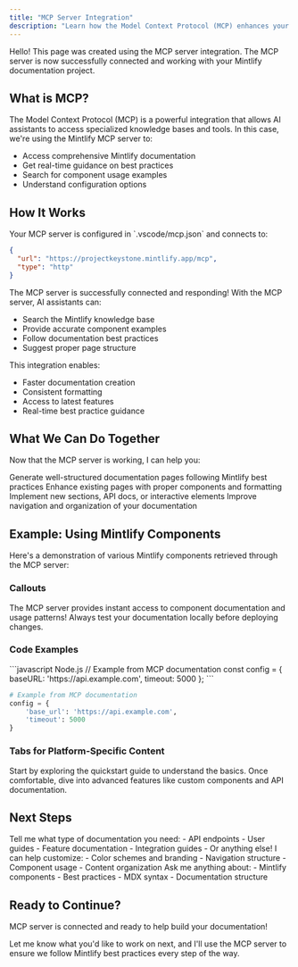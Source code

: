 ```yaml
---
title: "MCP Server Integration"
description: "Learn how the Model Context Protocol (MCP) enhances your Mintlify documentation workflow"
---
```


<Note>
Hello! This page was created using the MCP server integration. The MCP server is now successfully connected and working with your Mintlify documentation project.
</Note>

## What is MCP?

The Model Context Protocol (MCP) is a powerful integration that allows AI assistants to access specialized knowledge bases and tools. In this case, we're using the Mintlify MCP server to:

- Access comprehensive Mintlify documentation
- Get real-time guidance on best practices
- Search for component usage examples
- Understand configuration options

## How It Works

<Steps>
<Step title="MCP Server Configuration">
  Your MCP server is configured in `.vscode/mcp.json` and connects to:
  
  ```json
  {
    "url": "https://projectkeystone.mintlify.app/mcp",
    "type": "http"
  }
  ```
  
  <Check>
  The MCP server is successfully connected and responding!
  </Check>
</Step>

<Step title="AI-Powered Documentation">
  With the MCP server, AI assistants can:
  
  - Search the Mintlify knowledge base
  - Provide accurate component examples
  - Follow documentation best practices
  - Suggest proper page structure
</Step>

<Step title="Enhanced Workflow">
  This integration enables:
  
  - Faster documentation creation
  - Consistent formatting
  - Access to latest features
  - Real-time best practice guidance
</Step>
</Steps>

## What We Can Do Together

Now that the MCP server is working, I can help you:

<CardGroup cols={2}>
<Card title="Create New Pages" icon="file-plus">
  Generate well-structured documentation pages following Mintlify best practices
</Card>

<Card title="Update Content" icon="pen-to-square">
  Enhance existing pages with proper components and formatting
</Card>

<Card title="Add Features" icon="sparkles">
  Implement new sections, API docs, or interactive elements
</Card>

<Card title="Optimize Structure" icon="sitemap">
  Improve navigation and organization of your documentation
</Card>
</CardGroup>

## Example: Using Mintlify Components

Here's a demonstration of various Mintlify components retrieved through the MCP server:

### Callouts

<Tip>
The MCP server provides instant access to component documentation and usage patterns!
</Tip>

<Warning>
Always test your documentation locally before deploying changes.
</Warning>

### Code Examples

<CodeGroup>
```javascript Node.js
// Example from MCP documentation
const config = {
  baseURL: 'https://api.example.com',
  timeout: 5000
};
```

```python Python
# Example from MCP documentation
config = {
    'base_url': 'https://api.example.com',
    'timeout': 5000
}
```
</CodeGroup>

### Tabs for Platform-Specific Content

<Tabs>
<Tab title="Getting Started">
  Start by exploring the quickstart guide to understand the basics.
</Tab>

<Tab title="Advanced Usage">
  Once comfortable, dive into advanced features like custom components and API documentation.
</Tab>
</Tabs>

## Next Steps

<AccordionGroup>
<Accordion title="What would you like to add?">
  Tell me what type of documentation you need:
  - API endpoints
  - User guides
  - Feature documentation
  - Integration guides
  - Or anything else!
</Accordion>

<Accordion title="Need customization?">
  I can help customize:
  - Color schemes and branding
  - Navigation structure
  - Component usage
  - Content organization
</Accordion>

<Accordion title="Have questions?">
  Ask me anything about:
  - Mintlify components
  - Best practices
  - MDX syntax
  - Documentation structure
</Accordion>
</AccordionGroup>

## Ready to Continue?

<Check>
MCP server is connected and ready to help build your documentation!
</Check>

Let me know what you'd like to work on next, and I'll use the MCP server to ensure we follow Mintlify best practices every step of the way.
